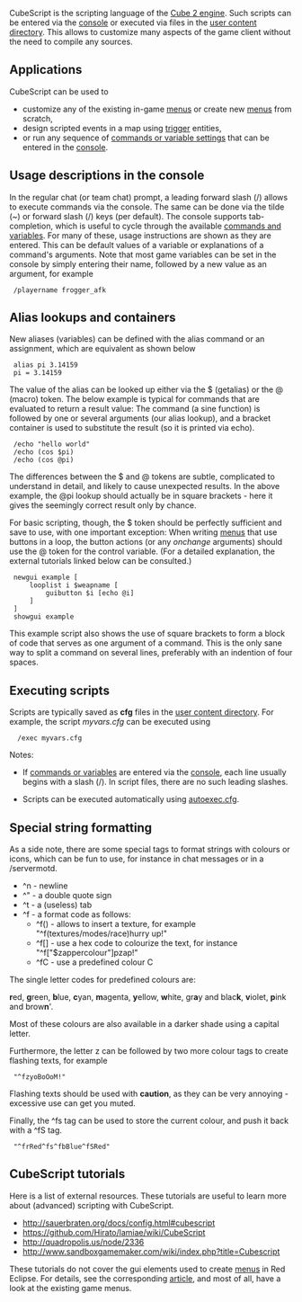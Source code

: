 CubeScript is the scripting language of the [http://cubeengine.com/ Cube 2 engine]. Such scripts can be entered via the [[console]] or executed via files in the [[Game_Settings#User_Content|user content directory]]. This allows to customize many aspects of the game client without the need to compile any sources.

==Applications==

CubeScript can be used to
* customize any of the existing in-game [[menus]] or create new [[menus]] from scratch,
* design scripted events in a map using [[Entity_Linking#Scriptable_Events|trigger]] entities,
* or run any sequence of [[Vars_and_Commands_Tables|commands or variable settings]] that can be entered in the [[console]].

==Usage descriptions in the console==

In the regular chat (or team chat) prompt, a leading forward slash (/) allows to execute commands via the console. The same can be done via the tilde (~) or forward slash (/) keys (per default). The console supports tab-completion, which is useful to cycle through the available [[Vars_and_Commands_Tables|commands and variables]]. For many of these, usage instructions are shown as they are entered. This can be default values of a variable or explanations of a command's arguments. Note that most game variables can be set in the console by simply entering their name, followed by a new value as an argument, for example

  /playername frogger_afk

==Alias lookups and containers==

New aliases (variables) can be defined with the alias command or an assignment, which are equivalent as shown below

  alias pi 3.14159
  pi = 3.14159

The value of the alias can be looked up either via the $ (getalias) or the @ (macro) token. The below example is typical for commands that are evaluated to return a result value: The command (a sine function) is followed by one or several arguments (our alias lookup), and a bracket container is used to substitute the result (so it is printed via echo).

  /echo "hello world"
  /echo (cos $pi)
  /echo (cos @pi)

The differences between the $ and @ tokens are subtle, complicated to understand in detail, and likely to cause unexpected results. In the above example, the @pi lookup should actually be in square brackets - here it gives the seemingly correct result only by chance.

For basic scripting, though, the $ token should be perfectly sufficient and save to use, with one important exception: When writing [[menus]] that use buttons in a loop, the button actions (or any ''onchange'' arguments) should use the @ token for the control variable. (For a detailed explanation, the external tutorials linked below can be consulted.)

  newgui example [
      looplist i $weapname [
          guibutton $i [echo @i]
      ]
  ]
  showgui example

This example script also shows the use of square brackets to form a block of code that serves as one argument of a command. This is the only sane way to split a command on several lines, preferably with an indention of four spaces.

==Executing scripts==

Scripts are typically saved as '''cfg''' files in the [[Game_Settings#User_Content|user content directory]]. For example, the script ''myvars.cfg'' can be executed using
   /exec myvars.cfg

Notes:

*If [[Vars_and_Commands_Tables|commands or variables]] are entered via the [[console]], each line usually begins with a slash (/). In script files, there are no such leading slashes.

*Scripts can be executed automatically using [[Game_Settings#autoexec.cfg|autoexec.cfg]].

==Special string formatting==

As a side note, there are some special tags to format strings with colours or icons, which can be fun to use, for instance in chat messages or in a /servermotd.

* ^n  - newline
* ^"  - a double quote sign
* ^t  - a (useless) tab
* ^f  - a format code as follows:
** ^f() - allows to insert a texture, for example "^f(textures/modes/race)hurry up!"
** ^f[] - use a hex code to colourize the text, for instance "^f["$zappercolour"]pzap!"
** ^fC  - use a predefined colour C

The single letter codes for predefined colours are:

'''r'''ed, '''g'''reen, '''b'''lue,
'''c'''yan, '''m'''agenta, '''y'''ellow,
'''w'''hite, gr'''a'''y and blac'''k''',
'''v'''iolet, '''p'''ink and brow'''n''''.

Most of these colours are also available in a darker shade using a capital letter.

Furthermore, the letter z can be followed by two more colour tags to create flashing texts, for example 
  "^fzyoBoOoM!"
Flashing texts should be used with '''caution''', as they can be very annoying - excessive use can get you muted.

Finally, the ^fs tag can be used to store the current colour, and push it back with a ^fS tag.
  "^frRed^fs^fbBlue^fSRed"

==CubeScript tutorials==

Here is a list of external resources. These tutorials are useful to learn more about (advanced) scripting with CubeScript.

* http://sauerbraten.org/docs/config.html#cubescript<br>
* https://github.com/Hirato/lamiae/wiki/CubeScript<br>
* http://quadropolis.us/node/2336<br>
* http://www.sandboxgamemaker.com/wiki/index.php?title=Cubescript

These tutorials do not cover the gui elements used to create [[menus]] in Red Eclipse. For details, see the corresponding [[menus|article]], and most of all, have a look at the existing game menus.